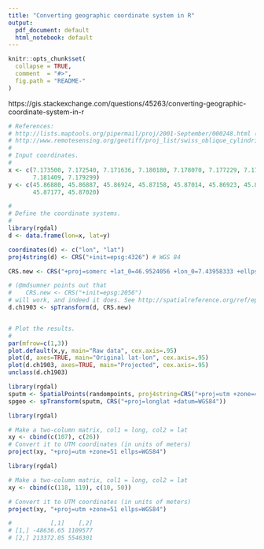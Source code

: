 ```yaml
---
title: "Converting geographic coordinate system in R"
output:
  pdf_document: default
  html_notebook: default
---
```


```r
knitr::opts_chunk$set(
  collapse = TRUE,
  comment  = "#>",
  fig.path = "README-"
)
```

https://gis.stackexchange.com/questions/45263/converting-geographic-coordinate-system-in-r


```r
# References:
# http://lists.maptools.org/pipermail/proj/2001-September/000248.html (has typos)
# http://www.remotesensing.org/geotiff/proj_list/swiss_oblique_cylindrical.html
#
# Input coordinates.
#
x <- c(7.173500, 7.172540, 7.171636, 7.180180, 7.178070, 7.177229, 7.175240, 
       7.181409, 7.179299)
y <- c(45.86880, 45.86887, 45.86924, 45.87158, 45.87014, 45.86923, 45.86808, 
       45.87177, 45.87020)

#
# Define the coordinate systems.
#
library(rgdal)
d <- data.frame(lon=x, lat=y)

coordinates(d) <- c("lon", "lat")
proj4string(d) <- CRS("+init=epsg:4326") # WGS 84

CRS.new <- CRS("+proj=somerc +lat_0=46.9524056 +lon_0=7.43958333 +ellps=bessel +x_0=2600000 +y_0=1200000 +towgs84=674.374,15.056,405.346 +units=m +k_0=1 +no_defs")

# (@mdsumner points out that
#    CRS.new <- CRS("+init=epsg:2056")
# will work, and indeed it does. See http://spatialreference.org/ref/epsg/2056/proj4/.)
d.ch1903 <- spTransform(d, CRS.new)


# Plot the results.
#
par(mfrow=c(1,3))
plot.default(x,y, main="Raw data", cex.axis=.95)
plot(d, axes=TRUE, main="Original lat-lon", cex.axis=.95)
plot(d.ch1903, axes=TRUE, main="Projected", cex.axis=.95)
unclass(d.ch1903)
```


```r
library(rgdal)
sputm <- SpatialPoints(randompoints, proj4string=CRS("+proj=utm +zone=47 +datum=WGS84")  
spgeo <- spTransform(sputm, CRS("+proj=longlat +datum=WGS84"))
```



```r
library(rgdal)

# Make a two-column matrix, col1 = long, col2 = lat
xy <- cbind(c(107), c(26))
# Convert it to UTM coordinates (in units of meters)
project(xy, "+proj=utm +zone=51 ellps=WGS84")
```




```r
library(rgdal)

# Make a two-column matrix, col1 = long, col2 = lat
xy <- cbind(c(118, 119), c(10, 50))

# Convert it to UTM coordinates (in units of meters)
project(xy, "+proj=utm +zone=51 ellps=WGS84")

#           [,1]    [,2]
# [1,] -48636.65 1109577
# [2,] 213372.05 5546301 
```

